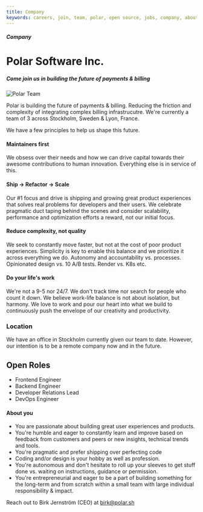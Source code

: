 ```yaml
---
title: Company
keywords: careers, join, team, polar, open source, jobs, company, about, polar, polar.sh
---
```



<InnerHeaderWrapper>
  <h5>Company</h5>
  <h1 className="my-8">Polar Software Inc.</h1>
  <h5>Come join us in building the future of payments & billing</h5>
</InnerHeaderWrapper>

<Image
  src="/assets/landing/company/polar.jpg"
  alt="Polar Team"
  width={1920}
  height={1080}
/>

<InnerWrapper>

Polar is building the future of payments & billing. Reducing the friction and complexity of integrating complex billing infrastrucutre. We're currently a team of 3 across Stockholm, Sweden & Lyon, France.

We have a few principles to help us shape this future.

#### Maintainers first

We obsess over their needs and how we can drive capital towards their awesome contributions to human innovation. Everything else is in service of this.

#### Ship → Refactor → Scale

Our #1 focus and drive is shipping and growing great product experiences that solves real problems for developers and their users. We celebrate pragmatic duct taping behind the scenes and consider scalability, performance and optimization efforts a reward, not our initial focus.

#### Reduce complexity, not quality

We seek to constantly move faster, but not at the cost of poor product experiences. Simplicity is key to enable this balance and we prioritize it across everything we do. Autonomy and accountability vs. processes. Opinionated design vs. 10 A/B tests. Render vs. K8s etc.

#### Do your life&apos;s work

We&apos;re not a 9-5 nor 24/7. We don&apos;t track time nor search for people who count it down. We believe work-life balance is not about isolation, but harmony. We love to work and pour our heart into what we build to continuously push the envelope of our creativity and productivity.

### Location

We have an office in Stockholm currently given our team to date. However, our intention is to be a remote company now and in the future.

## Open Roles

- Frontend Engineer
- Backend Engineer
- Developer Relations Lead
- DevOps Engineer

#### About you

- You are passionate about building great user experiences and products.
- You&apos;re humble and eager to constantly learn and improve based on feedback from customers and peers or new insights, technical trends and tools.
- You&apos;re pragmatic and prefer shipping over perfecting code
- Coding and/or design is your hobby as well as profession.
- You&apos;re autonomous and don&apos;t hesitate to roll up your sleeves to get stuff done vs. waiting on instructions, guidance or permission.
- You&apos;re entrepreneurial and eager to be a part of building something for the long-term and from scratch within a small team with large individual responsibility & impact.

Reach out to Birk Jernström (CEO) at birk@polar.sh

</InnerWrapper>
